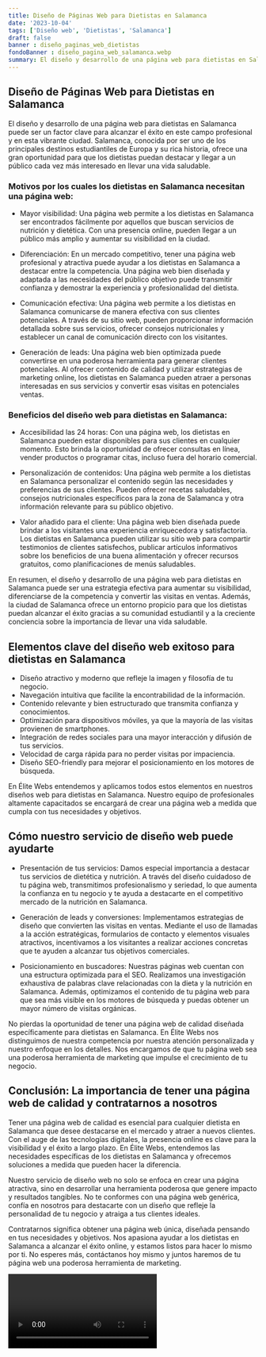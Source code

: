 ```yaml
---
title: Diseño de Páginas Web para Dietistas en Salamanca
date: '2023-10-04'
tags: ['Diseño web', 'Dietistas', 'Salamanca']
draft: false
banner : diseño_paginas_web_dietistas
fondoBanner : diseño_pagina_web_salamanca.webp
summary: El diseño y desarrollo de una página web para dietistas en Salamanca puede ser un factor clave para alcanzar el éxito en este campo profesional y en esta vibrante ciudad. Salamanca, conocida por ser uno de los principales destinos estudiantiles de Europa y su rica historia, ofrece una gran oportunidad para que los dietistas puedan destacar y llegar a un público cada vez más interesado en llevar una vida saludable.
---
```


## Diseño de Páginas Web para Dietistas en Salamanca

El diseño y desarrollo de una página web para dietistas en Salamanca puede ser un factor clave para alcanzar el éxito en este campo profesional y en esta vibrante ciudad. Salamanca, conocida por ser uno de los principales destinos estudiantiles de Europa y su rica historia, ofrece una gran oportunidad para que los dietistas puedan destacar y llegar a un público cada vez más interesado en llevar una vida saludable.

### Motivos por los cuales los dietistas en Salamanca necesitan una página web:

- Mayor visibilidad: Una página web permite a los dietistas en Salamanca ser encontrados fácilmente por aquellos que buscan servicios de nutrición y dietética. Con una presencia online, pueden llegar a un público más amplio y aumentar su visibilidad en la ciudad.

- Diferenciación: En un mercado competitivo, tener una página web profesional y atractiva puede ayudar a los dietistas en Salamanca a destacar entre la competencia. Una página web bien diseñada y adaptada a las necesidades del público objetivo puede transmitir confianza y demostrar la experiencia y profesionalidad del dietista.

- Comunicación efectiva: Una página web permite a los dietistas en Salamanca comunicarse de manera efectiva con sus clientes potenciales. A través de su sitio web, pueden proporcionar información detallada sobre sus servicios, ofrecer consejos nutricionales y establecer un canal de comunicación directo con los visitantes.

- Generación de leads: Una página web bien optimizada puede convertirse en una poderosa herramienta para generar clientes potenciales. Al ofrecer contenido de calidad y utilizar estrategias de marketing online, los dietistas en Salamanca pueden atraer a personas interesadas en sus servicios y convertir esas visitas en potenciales ventas.

### Beneficios del diseño web para dietistas en Salamanca:

- Accesibilidad las 24 horas: Con una página web, los dietistas en Salamanca pueden estar disponibles para sus clientes en cualquier momento. Esto brinda la oportunidad de ofrecer consultas en línea, vender productos o programar citas, incluso fuera del horario comercial.

- Personalización de contenidos: Una página web permite a los dietistas en Salamanca personalizar el contenido según las necesidades y preferencias de sus clientes. Pueden ofrecer recetas saludables, consejos nutricionales específicos para la zona de Salamanca y otra información relevante para su público objetivo.

- Valor añadido para el cliente: Una página web bien diseñada puede brindar a los visitantes una experiencia enriquecedora y satisfactoria. Los dietistas en Salamanca pueden utilizar su sitio web para compartir testimonios de clientes satisfechos, publicar artículos informativos sobre los beneficios de una buena alimentación y ofrecer recursos gratuitos, como planificaciones de menús saludables.

En resumen, el diseño y desarrollo de una página web para dietistas en Salamanca puede ser una estrategia efectiva para aumentar su visibilidad, diferenciarse de la competencia y convertir las visitas en ventas. Además, la ciudad de Salamanca ofrece un entorno propicio para que los dietistas puedan alcanzar el éxito gracias a su comunidad estudiantil y a la creciente conciencia sobre la importancia de llevar una vida saludable.

<GifSeo />

<Cta />

## Elementos clave del diseño web exitoso para dietistas en Salamanca

- Diseño atractivo y moderno que refleje la imagen y filosofía de tu negocio.
- Navegación intuitiva que facilite la encontrabilidad de la información.
- Contenido relevante y bien estructurado que transmita confianza y conocimientos.
- Optimización para dispositivos móviles, ya que la mayoría de las visitas provienen de smartphones.
- Integración de redes sociales para una mayor interacción y difusión de tus servicios.
- Velocidad de carga rápida para no perder visitas por impaciencia.
- Diseño SEO-friendly para mejorar el posicionamiento en los motores de búsqueda.

En Élite Webs entendemos y aplicamos todos estos elementos en nuestros diseños web para dietistas en Salamanca. Nuestro equipo de profesionales altamente capacitados se encargará de crear una página web a medida que cumpla con tus necesidades y objetivos.

## Cómo nuestro servicio de diseño web puede ayudarte

- Presentación de tus servicios: Damos especial importancia a destacar tus servicios de dietética y nutrición. A través del diseño cuidadoso de tu página web, transmitimos profesionalismo y seriedad, lo que aumenta la confianza en tu negocio y te ayuda a destacarte en el competitivo mercado de la nutrición en Salamanca.

- Generación de leads y conversiones: Implementamos estrategias de diseño que convierten las visitas en ventas. Mediante el uso de llamadas a la acción estratégicas, formularios de contacto y elementos visuales atractivos, incentivamos a los visitantes a realizar acciones concretas que te ayuden a alcanzar tus objetivos comerciales.

- Posicionamiento en buscadores: Nuestras páginas web cuentan con una estructura optimizada para el SEO. Realizamos una investigación exhaustiva de palabras clave relacionadas con la dieta y la nutrición en Salamanca. Además, optimizamos el contenido de tu página web para que sea más visible en los motores de búsqueda y puedas obtener un mayor número de visitas orgánicas.

No pierdas la oportunidad de tener una página web de calidad diseñada específicamente para dietistas en Salamanca. En Élite Webs nos distinguimos de nuestra competencia por nuestra atención personalizada y nuestro enfoque en los detalles. Nos encargamos de que tu página web sea una poderosa herramienta de marketing que impulse el crecimiento de tu negocio.

## Conclusión: La importancia de tener una página web de calidad y contratarnos a nosotros

Tener una página web de calidad es esencial para cualquier dietista en Salamanca que desee destacarse en el mercado y atraer a nuevos clientes. Con el auge de las tecnologías digitales, la presencia online es clave para la visibilidad y el éxito a largo plazo. En Élite Webs, entendemos las necesidades específicas de los dietistas en Salamanca y ofrecemos soluciones a medida que pueden hacer la diferencia.

Nuestro servicio de diseño web no solo se enfoca en crear una página atractiva, sino en desarrollar una herramienta poderosa que genere impacto y resultados tangibles. No te conformes con una página web genérica, confía en nosotros para destacarte con un diseño que refleje la personalidad de tu negocio y atraiga a tus clientes ideales.

Contratarnos significa obtener una página web única, diseñada pensando en tus necesidades y objetivos. Nos apasiona ayudar a los dietistas en Salamanca a alcanzar el éxito online, y estamos listos para hacer lo mismo por ti. No esperes más, contáctanos hoy mismo y juntos haremos de tu página web una poderosa herramienta de marketing.

<Video />

<CtaBot job='Dietistas' city='Salamanca'/>

<Gmaps query='Salamanca+españa+maps' />